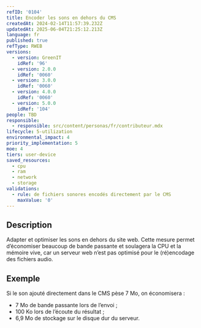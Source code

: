 ```yaml
---
refID: '0104'
title: Encoder les sons en dehors du CMS
createdAt: 2024-02-14T11:57:39.232Z
updatedAt: 2025-06-04T21:25:12.213Z
language: fr
published: true
refType: RWEB
versions:
  - version: GreenIT
    idRef: '96'
  - version: 2.0.0
    idRef: '0060'
  - version: 3.0.0
    idRef: '0060'
  - version: 4.0.0
    idRef: '0060'
  - version: 5.0.0
    idRef: '104'
people: TBD
responsible:
  - responsible: src/content/personas/fr/contributeur.mdx
lifecycle: 5-utilization
environmental_impact: 4
priority_implementation: 5
moe: 4
tiers: user-device
saved_resources:
  - cpu
  - ram
  - network
  - storage
validations:
  - rule: de fichiers sonores encodés directement par le CMS
    maxValue: '0'
---
```


## Description

Adapter et optimiser les sons en dehors du site web. Cette mesure permet d’économiser beaucoup de bande passante et soulagera la CPU et la mémoire vive, car un serveur web n’est pas optimisé pour le (ré)encodage des fichiers audio.

## Exemple

Si le son ajouté directement dans le CMS pèse 7 Mo, on économisera :

* 7 Mo de bande passante lors de l’envoi ;
* 100 Ko lors de l’écoute du résultat ;
* 6,9 Mo de stockage sur le disque dur du serveur.
